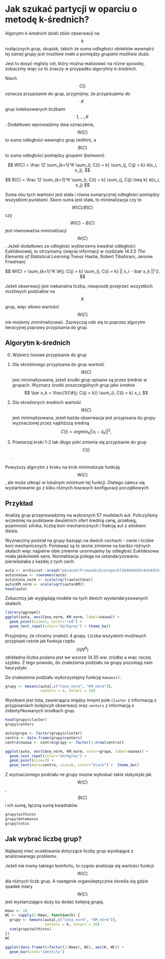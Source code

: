 # Jak szukać partycji w oparciu o metodę k-średnich?

Algorytm k-średnich dzieli zbiór obserwacji na $$k$$ rozłącznych grup, skupisk, takich że *suma odległości obiektów wewnątrz tej samej grupy jest możliwie mała a pomiędzy grupami możliwie duża*.

Jest to dosyć mglisty cel, który można realizować na różne sposoby, zobaczmy więc co to znaczy w przypadku algorytmy k-średnich.

Niech $$C()$$ oznacza przypisanie do grup, przyjmijmy, że przypisujemy do $$K$$ grup indeksowanych liczbami $$1, ..., K$$. Dodatkowo wprowadźmy dwa oznaczenia, $$W(C)$$ to suma odległości wewnątrz grup (*within*), a $$B(C)$$ to suma odległości pomiędzy grupami (*between*).

$$
W(C) = \frac 12 \sum_{k=1}^K \sum_{i, C(i) = k} \sum_{j, C(j) = k} d(x_i, x_j),
$$

$$
B(C) = \frac 12 \sum_{k=1}^K \sum_{i, C(i) = k} \sum_{j, C(j) \neq k} d(x_i, x_j)
$$

Suma obu tych wartości jest stała i równa sumarycznej odległości pomiędzy wszystkimi punktami. Skoro suma jest stała, to minimalizacja czy to $$W(C)/B(C)$$ czy $$W(C) - B(C)$$ jest równoważna minimalizacji $$W(C)$$. Jeżeli dodatkowo za odległość wybierzemy kwadrat odległości Euklidesowej, to otrzymamy (więcej informacji w rozdziale 14.3.5 *The Elements of Statistical Learning* Trevor Hastie, Robert Tibshirani, Jerome Friedman)

$$
W(C) = \sum_{k=1}^K \#{j: C(j) = k} \sum_{i, C(i) = k} || x_i - \bar x_k ||^2.
$$

Jeżeli obserwacji jest niebanalna liczba, niesposób przejrzeć wszystkich możliwych podziałów na $$K$$ grup, więc siłowo wartości $$W(C)$$ nie możemy zminimalizować. Zazwyczaj robi się to poprzez algorytm iteracyjnej poprawy przypisania do grup.

## Algorytm k-średnich

0. Wybierz losowe przypisanie do grup

1. Dla określonego przypisania do grup wartość $$W(C)$$ jest minimalizowana, jeżeli środki grup opisane są przez średnie w grupach. Wyznacz środki poszczególnych grup jako średnie 
$$
\bar x_k = \frac{1}{\#{j: C(j) = k}} \sum_{i, C(i) = k} x_i,
$$

2. Dla określonych średnich wartość $$W(C)$$ jest minimalizowana, jeżeli każda obserwacja jest przypisana du grupy wyznaczonej przez najbliższą średnią
$$
C(i) = arg\min_k ||x_i - \bar x_k||^2,
$$

3. Powtarzaj kroki 1-2 tak długo póki zmienia się przypisanie do grup $$C(i)$$. 


Powyższy algorytm z kroku na krok minimalizuje funkcję $$W(C)$$, ale może utknąć w lokalnym minimum tej funkcji. Dlatego zaleca się wystartowanie go z kilku różnych losowych konfiguracji początkowych


## Przykład

Analizę grup przeprowadzimy na wybranych 57 modelach aut. Policzyliśmy wcześniej na podstawie dwuletnich ofert średnią cenę, przebieg, pojemność silnika, liczbę koni mechanicznych i frakcję aut z silnikiem diesla. 

Wyznaczmy podział na grupy bazując na dwóch cechach - cenie i liczbie koni mechanicznych. Ponieważ są to skońe zmienne na bardzo różnych skalach więc najpeirw obie zmienne unormujemy by odległość Euklidesowa miała jakikolwiek sens. Normalizacja polega na ustandaryzowaniu pierwiastaka z każdej z tych cech. 

```r
auta <- archivist::aread("pbiecek/Przewodnik/arepo/bf2846de03bc8434d234b08fd2e31694")
auta$nazwa <- rownames(auta)
auta$Cena_norm <- scale(sqrt(auta$Cena))
auta$KM_norm <- scale(sqrt(auta$KM))
head(auta)
```

Zobacmzy jak wyglądają modele na tych dwóch wystandaryzowanych skalach.

```r
library(ggrepel)
ggplot(auta, aes(Cena_norm, KM_norm, label=nazwa)) +
  geom_point(size=3, color="red") +
  geom_text_repel(color="darkgrey") + theme_bw()
```

Przyjmijmy, że chcemy znaleźć 4 grupy. Liczba wszyskich możliwych przypisań rośnie jak funkcja rzędu $$O(N^K)$$ (dokładna liczba podana jest we wzorze 14.30 ww. źródła) a więc raczej szybko. Z tego powodu, do znalezienia podziału na grupy pozostają nam heurystyki.

Do znalezienia podziału wykorzystajmy funkcję `kmeans()`.

```r
grupy <- kmeans(auta[,c("Cena_norm", "KM_norm")], 
                centers = 4, nstart = 10)
```

Wynikiem jest lista, zawierająca między innymi pole `cluster` z informacją o przypisaniach kolejncyh obserwacji oraz `centers` z informacją o zidentyfikowanych środkach grup.

```r
head(grupy$cluster)
grupy$centers
```

```r
auta$grupa <- factor(grupy$cluster)
centra <- data.frame(grupy$centers)
centra$nazwa <- centra$grupy <- factor(1:nrow(centra))

ggplot(auta, aes(Cena_norm, KM_norm, color=grupa, label=nazwa)) +
  geom_text_repel(color="darkgrey") + 
  geom_point(size=3) + 
  geom_text(data=centra, size=8, color="black") +  theme_bw()
```

Z wyznaczonego podziału ne grupy mozna wyłuskać takie statystyki jak $$W(C)$$, $$B(C)$$ i ich sumę, łączną sumę kwadratów.

```r
grupy$withinss
grupy$betweenss
grupy$totss
```

## Jak wybrać liczbę grup?

Najlepiej mieć oczekiwania dotyczące liczby grup wynikające z analizowanego problemu.

Jeżeli nie mamy takiego komfortu, to często analizuje się wartości funkcji $$W(C)$$ dla różnych liczb grup. A następnie organoleptycznie określa się gdzie spadek miary $$W(C)$$ jest wystarczająco duży by dodać kolejną grupę.

```r
Kmax <- 10
WC <- sapply(2:Kmax, function(k) {
  grupy <- kmeans(auta[,c("Cena_norm", "KM_norm")], 
                  centers = k, nstart = 10)
  sum(grupy$withinss)
})
WC

ggplot(data.frame(K=factor(2:Kmax), WC), aes(K, WC)) +
  geom_bar(stat="identity")
```

